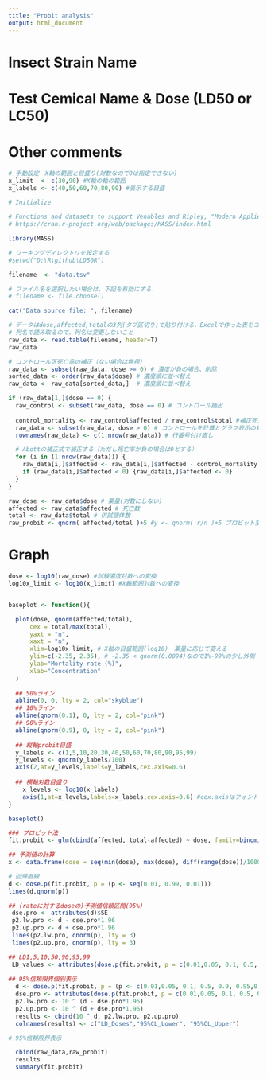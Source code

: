 ```yaml
---
title: "Probit analysis"
output: html_document
---
```

<!-- 
レポートに何か表示させるには，白い背景のところに#(半角空ける)の後に続けて書く
改行する時は1行空行を作る（下記参照）
-->

# Insect Strain Name
# Test Cemical Name & Dose (LD50 or LC50)

# Other comments

```r
# 手動設定　X軸の範囲と目盛り(対数なので0は指定できない)
x_limit  <- c(30,90) #X軸の軸の範囲
x_labels <- c(40,50,60,70,80,90) #表示する目盛

```



```r
# Initialize

# Functions and datasets to support Venables and Ripley, "Modern Applied Statistics with S" (4th edition, 2002).
# https://cran.r-project.org/web/packages/MASS/index.html

library(MASS)

# ワーキングディレクトリを設定する
#setwd("D:\R\github\LD50R")

```


```r


filename  <- "data.tsv"

# ファイル名を選択したい場合は，下記を有効にする．
# filename <- file.choose()

cat("Data source file: ", filename)

# データはdose,affected,totalの3列(タブ区切り)で貼り付ける．Excelで作った表をコピペでも可能
# 列名で読み取るので，列名は変更しないこと
raw_data <- read.table(filename, header=T)
raw_data

# コントロール区死亡率の補正（ない場合は無視）
raw_data <- subset(raw_data, dose >= 0) # 濃度が負の場合、削除
sorted_data <- order(raw_data$dose) # 濃度順に並べ替え
raw_data <- raw_data[sorted_data,]  # 濃度順に並べ替え

if (raw_data[1,]$dose == 0) {
  raw_control <- subset(raw_data, dose == 0) # コントロール抽出
  
  control_mortality <- raw_control$affected / raw_control$total #補正死亡率計算
  raw_data <- subset(raw_data, dose > 0) # コントロールを計算とグラフ表示の対象から除外
  rownames(raw_data) <- c(1:nrow(raw_data)) # 行番号付け直し

  # Abottの補正式で補正する（ただし死亡率が負の場合は0とする）
  for (i in (1:nrow(raw_data))) {
    raw_data[i,]$affected <- raw_data[i,]$affected - control_mortality * raw_data[1,]$total
    if (raw_data[i,]$affected < 0) {raw_data[i,]$affected <- 0}
  }
}

raw_dose <- raw_data$dose # 薬量(対数にしない)
affected <- raw_data$affected # 死亡数
total <- raw_data$total # 供試個体数
raw_probit <- qnorm( affected/total )+5 #y <- qnorm( r/n )+5 プロビット変換

```


# Graph
```r

dose <- log10(raw_dose) #試験濃度対数への変換
log10x_limit <- log10(x_limit) #X軸範囲対数への変換


baseplot <- function(){

  plot(dose, qnorm(affected/total),
      cex = total/max(total),
      yaxt = "n",
      xaxt = "n",
      xlim=log10x_limit, # X軸の目盛範囲(log10)　薬量に応じて変える
      ylim=c(-2.35, 2.35), # -2.35 < qnorm(0.0094)なので1%-99%の少し外側
      ylab="Mortality rate (%)",
      xlab="Concentration"
  )  
    
  ## 50%ライン
  abline(0, 0, lty = 2, col="skyblue")
  ## 10%ライン
  abline(qnorm(0.1), 0, lty = 2, col="pink") 
  ## 90%ライン
  abline(qnorm(0.9), 0, lty = 2, col="pink")
  
  ## 縦軸probit目盛
  y_labels <- c(1,5,10,20,30,40,50,60,70,80,90,95,99)
  y_levels <- qnorm(y_labels/100)
  axis(2,at=y_levels,labels=y_labels,cex.axis=0.6)
  
  ## 横軸対数目盛り
    x_levels <- log10(x_labels)
    axis(1,at=x_levels,labels=x_labels,cex.axis=0.6) #cex.axisはフォントの倍率
}

baseplot()

### プロビット法
fit.probit <- glm(cbind(affected, total-affected) ~ dose, family=binomial(probit)) 

## 予測値の計算
x <- data.frame(dose = seq(min(dose), max(dose), diff(range(dose))/1000))

# 回帰直線
d <- dose.p(fit.probit, p = (p <- seq(0.01, 0.99, 0.01)))
lines(d,qnorm(p))

## (rateに対するdoseの)予測値信頼区間(95%)
 dse.pro <- attributes(d)$SE
 p2.lw.pro <- d - dse.pro*1.96
 p2.up.pro <- d + dse.pro*1.96
 lines(p2.lw.pro, qnorm(p), lty = 3)
 lines(p2.up.pro, qnorm(p), lty = 3)
```



```r
 
## LD1,5,10,50,90,95,99
 LD_values <- attributes(dose.p(fit.probit, p = c(0.01,0.05, 0.1, 0.5, 0.9, 0.95,0.99)))$Dose
  
## 95%信頼限界個別表示
  d <- dose.p(fit.probit, p = (p <- c(0.01,0.05, 0.1, 0.5, 0.9, 0.95,0.99)))
  dse.pro <- attributes(dose.p(fit.probit, p = c(0.01,0.05, 0.1, 0.5, 0.9, 0.95,0.99)))$SE
  p2.lw.pro <- 10 ^ (d - dse.pro*1.96)
  p2.up.pro <- 10 ^ (d + dse.pro*1.96)
  results <- cbind(10 ^ d, p2.lw.pro, p2.up.pro)
  colnames(results) <- c("LD_Doses","95%CL_Lower", "95%CL_Upper")

# 95%信頼限界表示  

  cbind(raw_data,raw_probit)
  results
  summary(fit.probit)

```

